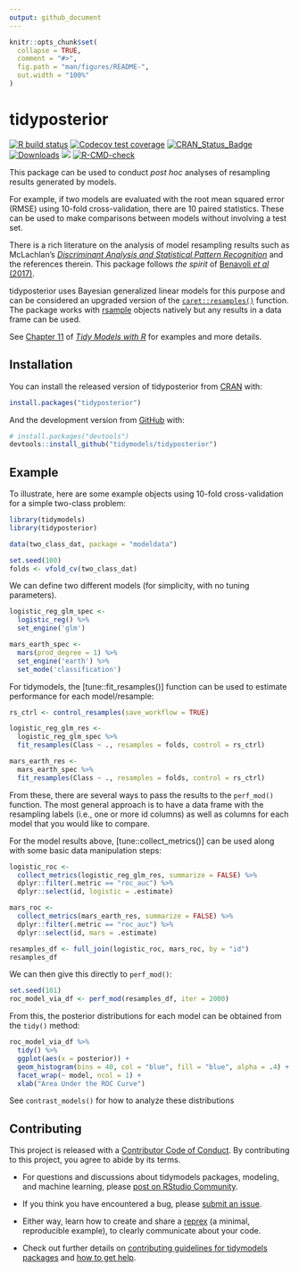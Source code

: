 ```yaml
---
output: github_document
---
```


<!-- README.md is generated from README.Rmd. Please edit that file -->

```r
knitr::opts_chunk$set(
  collapse = TRUE,
  comment = "#>",
  fig.path = "man/figures/README-",
  out.width = "100%"
)
```

# tidyposterior

<!-- badges: start -->
[![R build status](https://github.com/tidymodels/tidyposterior/workflows/R-CMD-check/badge.svg)](https://github.com/tidymodels/tidyposterior/actions)
[![Codecov test coverage](https://codecov.io/gh/tidymodels/tidyposterior/branch/master/graph/badge.svg)](https://codecov.io/gh/tidymodels/tidyposterior?branch=master)
[![CRAN_Status_Badge](http://www.r-pkg.org/badges/version/tidyposterior)](http://cran.r-project.org/web/packages/tidyposterior)
[![Downloads](http://cranlogs.r-pkg.org/badges/tidyposterior)](http://cran.rstudio.com/package=tidyposterior)
![](https://img.shields.io/badge/lifecycle-maturing-blue.svg)
[![R-CMD-check](https://github.com/tidymodels/tidyposterior/workflows/R-CMD-check/badge.svg)](https://github.com/tidymodels/tidyposterior/actions)
<!-- badges: end -->

This package can be used to conduct _post hoc_ analyses of resampling results generated by models. 

For example, if two models are evaluated with the root mean squared error (RMSE) using 10-fold cross-validation, there are 10 paired statistics. These can be used to make comparisons between models without involving a test set. 

There is a rich literature on the analysis of model resampling results such as McLachlan's [_Discriminant Analysis and Statistical Pattern Recognition_](https://books.google.com/books?id=O_qHDLaWpDUC&lpg=PR7&ots=6GJnIREXZM&dq=%22Discriminant%20Analysis%20and%20Statistical%20Pattern%20Recognition%22&lr&pg=PR7#v=onepage&q=%22Discriminant%20Analysis%20and%20Statistical%20Pattern%20Recognition%22&f=false) and the references therein. This package follows _the spirit_ of [Benavoli _et al_ (2017)](http://people.idsia.ch/~marco/papers/2017jmlr-tests.pdf). 

tidyposterior uses Bayesian generalized linear models for this purpose and can be considered an upgraded version of the [`caret::resamples()`](https://topepo.github.io/caret/model-training-and-tuning.html#exploring-and-comparing-resampling-distributions) function. The package works with [rsample](https://rsample.tidymodels.org/) objects natively but any results in a data frame can be used. 

See [Chapter 11](https://www.tmwr.org/compare.html) of [_Tidy Models with R_](https://www.tmwr.org) for examples and more details. 

## Installation

You can install the released version of tidyposterior from [CRAN](https://CRAN.R-project.org) with:

``` r
install.packages("tidyposterior")
```

And the development version from [GitHub](https://github.com/) with:

``` r
# install.packages("devtools")
devtools::install_github("tidymodels/tidyposterior")
```
## Example

To illustrate, here are some example objects using 10-fold cross-validation for a simple two-class problem: 

```r
library(tidymodels)
library(tidyposterior)

data(two_class_dat, package = "modeldata")

set.seed(100)
folds <- vfold_cv(two_class_dat)
```

We can define two different models (for simplicity, with no tuning parameters).

```r
logistic_reg_glm_spec <-
  logistic_reg() %>%
  set_engine('glm')

mars_earth_spec <-
  mars(prod_degree = 1) %>%
  set_engine('earth') %>%
  set_mode('classification')
```

For tidymodels, the [tune::fit_resamples()] function can be used to estimate performance for each model/resample:

```r
rs_ctrl <- control_resamples(save_workflow = TRUE)

logistic_reg_glm_res <- 
  logistic_reg_glm_spec %>% 
  fit_resamples(Class ~ ., resamples = folds, control = rs_ctrl)

mars_earth_res <- 
  mars_earth_spec %>% 
  fit_resamples(Class ~ ., resamples = folds, control = rs_ctrl)
```

From these, there are several ways to pass the results to the `perf_mod()` function. The most general approach is to have a data frame with the resampling labels (i.e., one or more id columns) as well as columns for each model that you would like to compare. 

For the model results above, [tune::collect_metrics()] can be used along with some basic data manipulation steps: 

```r
logistic_roc <- 
  collect_metrics(logistic_reg_glm_res, summarize = FALSE) %>% 
  dplyr::filter(.metric == "roc_auc") %>% 
  dplyr::select(id, logistic = .estimate)

mars_roc <- 
  collect_metrics(mars_earth_res, summarize = FALSE) %>% 
  dplyr::filter(.metric == "roc_auc") %>% 
  dplyr::select(id, mars = .estimate)

resamples_df <- full_join(logistic_roc, mars_roc, by = "id")
resamples_df
```

We can then give this directly to `perf_mod()`: 

```r
set.seed(101)
roc_model_via_df <- perf_mod(resamples_df, iter = 2000)
```

From this, the posterior distributions for each model can be obtained from the `tidy()` method: 

```r
roc_model_via_df %>% 
  tidy() %>% 
  ggplot(aes(x = posterior)) + 
  geom_histogram(bins = 40, col = "blue", fill = "blue", alpha = .4) + 
  facet_wrap(~ model, ncol = 1) + 
  xlab("Area Under the ROC Curve")
```


See `contrast_models()` for how to analyze these distributions 


## Contributing

This project is released with a [Contributor Code of Conduct](https://contributor-covenant.org/version/2/0/CODE_OF_CONDUCT.html). By contributing to this project, you agree to abide by its terms.

- For questions and discussions about tidymodels packages, modeling, and machine learning, please [post on RStudio Community](https://rstd.io/tidymodels-community).

- If you think you have encountered a bug, please [submit an issue](https://github.com/tidymodels/tidyposterior/issues).

- Either way, learn how to create and share a [reprex](https://rstd.io/reprex) (a minimal, reproducible example), to clearly communicate about your code.

- Check out further details on [contributing guidelines for tidymodels packages](https://www.tidymodels.org/contribute/) and [how to get help](https://www.tidymodels.org/help/).

